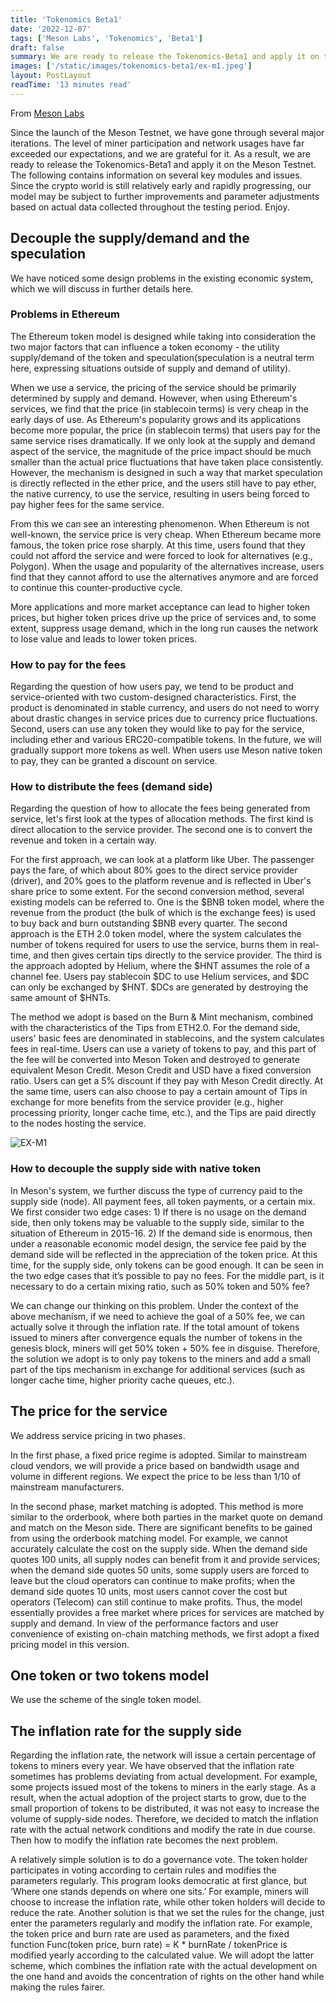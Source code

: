 ```yaml
---
title: 'Tokenomics Beta1'
date: '2022-12-07'
tags: ['Meson Labs', 'Tokenomics', 'Beta1']
draft: false
summary: We are ready to release the Tokenomics-Beta1 and apply it on the Meson Testnet.
images: ['/static/images/tokenomics-beta1/ex-m1.jpeg']
layout: PostLayout
readTime: '13 minutes read'
---
```


From [Meson Labs](https://meson.network/)

Since the launch of the Meson Testnet, we have gone through several major iterations. The level of miner participation and network usages have far exceeded our expectations, and we are grateful for it. As a result, we are ready to release the Tokenomics-Beta1 and apply it on the Meson Testnet. The following contains information on several key modules and issues. Since the crypto world is still relatively early and rapidly progressing, our model may be subject to further improvements and parameter adjustments based on actual data collected throughout the testing period. Enjoy.

## Decouple the supply/demand and the speculation

We have noticed some design problems in the existing economic system, which we will discuss in further details here.

### Problems in Ethereum

The Ethereum token model is designed while taking into consideration the two major factors that can influence a token economy - the utility supply/demand of the token and speculation(speculation is a neutral term here, expressing situations outside of supply and demand of utility).

When we use a service, the pricing of the service should be primarily determined by supply and demand. However, when using Ethereum's services, we find that the price (in stablecoin terms) is very cheap in the early days of use. As Ethereum's popularity grows and its applications become more popular, the price (in stablecoin terms) that users pay for the same service rises dramatically. If we only look at the supply and demand aspect of the service, the magnitude of the price impact should be much smaller than the actual price fluctuations that have taken place consistently. However, the mechanism is designed in such a way that market speculation is directly reflected in the ether price, and the users still have to pay ether, the native currency, to use the service, resulting in users being forced to pay higher fees for the same service.

From this we can see an interesting phenomenon. When Ethereum is not well-known, the service price is very cheap. When Ethereum became more famous, the token price rose sharply. At this time, users found that they could not afford the service and were forced to look for alternatives (e.g., Polygon). When the usage and popularity of the alternatives increase, users find that they cannot afford to use the alternatives anymore and are forced to continue this counter-productive cycle.

More applications and more market acceptance can lead to higher token prices, but higher token prices drive up the price of services and, to some extent, suppress usage demand, which in the long run causes the network to lose value and leads to lower token prices.

### How to pay for the fees

Regarding the question of how users pay, we tend to be product and service-oriented with two custom-designed characteristics. First, the product is denominated in stable currency, and users do not need to worry about drastic changes in service prices due to currency price fluctuations. Second, users can use any token they would like to pay for the service, including ether and various ERC20-compatible tokens. In the future, we will gradually support more tokens as well. When users use Meson native token to pay, they can be granted a discount on service.

### How to distribute the fees (demand side)

Regarding the question of how to allocate the fees being generated from service, let's first look at the types of allocation methods. The first kind is direct allocation to the service provider. The second one is to convert the revenue and token in a certain way.

For the first approach, we can look at a platform like Uber. The passenger pays the fare, of which about 80% goes to the direct service provider (driver), and 20% goes to the platform revenue and is reflected in Uber's share price to some extent. For the second conversion method, several existing models can be referred to. One is the \$BNB token model, where the revenue from the product (the bulk of which is the exchange fees) is used to buy back and burn outstanding \$BNB every quarter. The second approach is the ETH 2.0 token model, where the system calculates the number of tokens required for users to use the service, burns them in real-time, and then gives certain tips directly to the service provider. The third is the approach adopted by Helium, where the \$HNT assumes the role of a channel fee. Users pay stablecoin \$DC to use Helium services, and \$DC can only be exchanged by \$HNT. \$DCs are generated by destroying the same amount of \$HNTs.

The method we adopt is based on the Burn & Mint mechanism, combined with the characteristics of the Tips from ETH2.0. For the demand side, users' basic fees are denominated in stablecoins, and the system calculates fees in real-time. Users can use a variety of tokens to pay, and this part of the fee will be converted into Meson Token and destroyed to generate equivalent Meson Credit. Meson Credit and USD have a fixed conversion ratio. Users can get a 5% discount if they pay with Meson Credit directly. At the same time, users can also choose to pay a certain amount of Tips in exchange for more benefits from the service provider (e.g., higher processing priority, longer cache time, etc.), and the Tips are paid directly to the nodes hosting the service.

![EX-M1](https://pz-tpsfpq.meson.network/ipfs/bafybeigum6d7cizxhz6yj3lndkonhgpwmzzb3p5pcurm5dabrue3t5utm4/ex-m1.jpeg)

### How to decouple the supply side with native token

In Meson's system, we further discuss the type of currency paid to the supply side (node). All payment fees, all token payments, or a certain mix. We first consider two edge cases: 1) If there is no usage on the demand side, then only tokens may be valuable to the supply side, similar to the situation of Ethereum in 2015-16. 2) If the demand side is enormous, then under a reasonable economic model design, the service fee paid by the demand side will be reflected in the appreciation of the token price. At this time, for the supply side, only tokens can be good enough. It can be seen in the two edge cases that it’s possible to pay no fees. For the middle part, is it necessary to do a certain mixing ratio, such as 50% token and 50% fee?

We can change our thinking on this problem. Under the context of the above mechanism, if we need to achieve the goal of a 50% fee, we can actually solve it through the inflation rate. If the total amount of tokens issued to miners after convergence equals the number of tokens in the genesis block, miners will get 50% token + 50% fee in disguise. Therefore, the solution we adopt is to only pay tokens to the miners and add a small part of the tips mechanism in exchange for additional services (such as longer cache time, higher priority cache queues, etc.).

## The price for the service

We address service pricing in two phases.

In the first phase, a fixed price regime is adopted. Similar to mainstream cloud vendors, we will provide a price based on bandwidth usage and volume in different regions. We expect the price to be less than 1/10 of mainstream manufacturers.

In the second phase, market matching is adopted. This method is more similar to the orderbook, where both parties in the market quote on demand and match on the Meson side. There are significant benefits to be gained from using the orderbook matching model. For example, we cannot accurately calculate the cost on the supply side. When the demand side quotes 100 units, all supply nodes can benefit from it and provide services; when the demand side quotes 50 units, some supply users are forced to leave but the cloud operators can continue to make profits; when the demand side quotes 10 units, most users cannot cover the cost but operators (Telecom) can still continue to make profits. Thus, the model essentially provides a free market where prices for services are matched by supply and demand. In view of the performance factors and user convenience of existing on-chain matching methods, we first adopt a fixed pricing model in this version.

## One token or two tokens model

We use the scheme of the single token model.

## The inflation rate for the supply side

Regarding the inflation rate, the network will issue a certain percentage of tokens to miners every year. We have observed that the inflation rate sometimes has problems deviating from actual development. For example, some projects issued most of the tokens to miners in the early stage. As a result, when the actual adoption of the project starts to grow, due to the small proportion of tokens to be distributed, it was not easy to increase the volume of supply-side nodes. Therefore, we decided to match the inflation rate with the actual network conditions and modify the rate in due course. Then how to modify the inflation rate becomes the next problem.

A relatively simple solution is to do a governance vote. The token holder participates in voting according to certain rules and modifies the parameters regularly. This program looks democratic at first glance, but ‘Where one stands depends on where one sits.’ For example, miners will choose to increase the inflation rate, while other token holders will decide to reduce the rate. Another solution is that we set the rules for the change, just enter the parameters regularly and modify the inflation rate. For example, the token price and burn rate are used as parameters, and the fixed function Func(token price, burn rate) = K \* burnRate / tokenPrice is modified yearly according to the calculated value. We will adopt the latter scheme, which combines the inflation rate with the actual development on the one hand and avoids the concentration of rights on the other hand while making the rules fairer.
